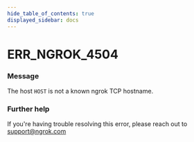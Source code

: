 ```yaml
---
hide_table_of_contents: true
displayed_sidebar: docs
---
```



# ERR_NGROK_4504

### Message

The host `HOST` is not a known ngrok TCP hostname.

<ErrorDetails error="err_ngrok_4504" />

### Further help

If you're having trouble resolving this error, please reach out to [support@ngrok.com](mailto:support@ngrok.com?subject=Help%20with%20ERR_NGROK_4504)

